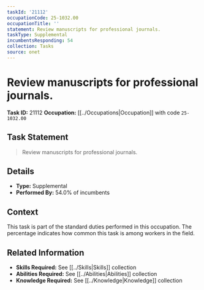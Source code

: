 ```yaml
---
taskId: '21112'
occupationCode: 25-1032.00
occupationTitle: ''
statement: Review manuscripts for professional journals.
taskType: Supplemental
incumbentsResponding: 54
collection: Tasks
source: onet
---
```

# Review manuscripts for professional journals.

**Task ID:** 21112
**Occupation:** [[../Occupations|Occupation]] with code `25-1032.00`

## Task Statement

> Review manuscripts for professional journals.

## Details

- **Type:** Supplemental
- **Performed By:** 54.0% of incumbents

## Context

This task is part of the standard duties performed in this occupation. The percentage indicates how common this task is among workers in the field.

## Related Information

- **Skills Required:** See [[../Skills|Skills]] collection
- **Abilities Required:** See [[../Abilities|Abilities]] collection
- **Knowledge Required:** See [[../Knowledge|Knowledge]] collection
